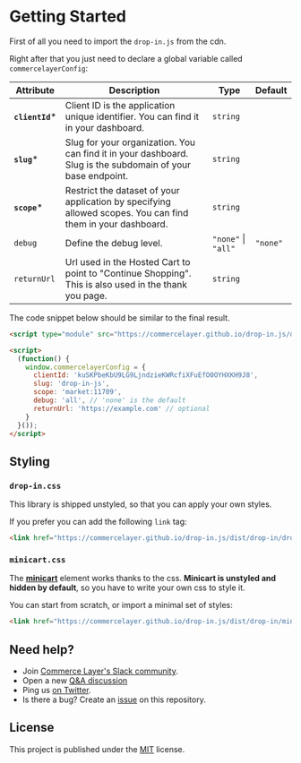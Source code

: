
<Meta title="getting started" />

# Getting Started

First of all you need to import the `drop-in.js` from the cdn.

Right after that you just need to declare a global variable called `commercelayerConfig`:

| Attribute       | Description                                                                                                 | Type                | Default  |
|-----------------|-------------------------------------------------------------------------------------------------------------|---------------------|----------|
| **`clientId`*** | Client ID is the application unique identifier. You can find it in your dashboard.                          | `string`            |          |
| **`slug`***     | Slug for your organization. You can find it in your dashboard. Slug is the subdomain of your base endpoint. | `string`            |          |
| **`scope`***    | Restrict the dataset of your application by specifying allowed scopes. You can find them in your dashboard. | `string`            |          |
| `debug`         | Define the debug level.                                                                                     | `"none"` \| `"all"` | `"none"` |
| `returnUrl`     | Url used in the Hosted Cart to point to "Continue Shopping". This is also used in the thank you page.       | `string`            |          |


The code snippet below should be similar to the final result.

```html dark
<script type="module" src="https://commercelayer.github.io/drop-in.js/dist/drop-in/drop-in.esm.js"></script>

<script>
  (function() {
    window.commercelayerConfig = {
      clientId: 'kuSKPbeKbU9LG9LjndzieKWRcfiXFuEfO0OYHXKH9J8',
      slug: 'drop-in-js',
      scope: 'market:11709',
      debug: 'all', // 'none' is the default
      returnUrl: 'https://example.com' // optional
    }
  }());
</script>
```

## Styling

### `drop-in.css`

This library is shipped unstyled, so that you can apply your own styles. 

If you prefer you can add the following `link` tag:

```html dark
<link href="https://commercelayer.github.io/drop-in.js/dist/drop-in/drop-in.css" rel="stylesheet" />
```

### `minicart.css`

The [**minicart**](?path=/docs/components-cart-cl-cart--minicart) element works thanks to the css.
**Minicart is unstyled and hidden by default**, so you have to write your own css to style it.

You can start from scratch, or import a minimal set of styles:

```html dark
<link href="https://commercelayer.github.io/drop-in.js/dist/drop-in/minicart.css" rel="stylesheet" />
```


## Need help?

- Join [Commerce Layer's Slack community](https://slack.commercelayer.app).
- Open a new [Q&A discussion](https://github.com/commercelayer/drop-in.js/discussions/categories/q-a)
- Ping us [on Twitter](https://twitter.com/commercelayer).
- Is there a bug? Create an [issue](https://github.com/commercelayer/drop-in.js/issues) on this repository.


## License

This project is published under the [MIT](https://github.com/commercelayer/drop-in.js/blob/main/LICENSE) license.
